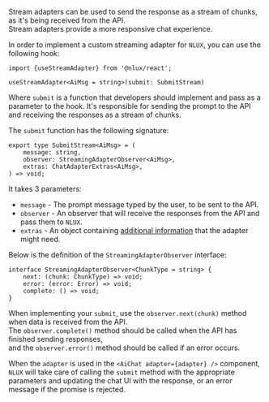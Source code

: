 Stream adapters can be used to send the response as a stream of chunks, as it's being received from the API.<br />
Stream adapters provide a more responsive chat experience.

In order to implement a custom streaming adapter for `NLUX`, you can use the following hook:

```tsx
import {useStreamAdapter} from '@nlux/react';
```

```tsx
useStreamAdapter<AiMsg = string>(submit: SubmitStream)
```

Where `submit` is a function that developers should implement and pass as a parameter to the hook. It's responsible for
sending the prompt to the API and receiving the responses as a stream of chunks.

The `submit` function has the following signature:

```tsx
export type SubmitStream<AiMsg> = (
    message: string,
    observer: StreamingAdapterObserver<AiMsg>,
    extras: ChatAdapterExtras<AiMsg>,
) => void;
```

It takes 3 parameters:

* `message` - The prompt message typed by the user, to be sent to the API.
* `observer` - An observer that will receive the responses from the API and pass them to `NLUX`.
* `extras` - An object containing [additional information](#adapter-extras) that the adapter might need.

Below is the definition of the `StreamingAdapterObserver` interface:

```tsx
interface StreamingAdapterObserver<ChunkType = string> {
    next: (chunk: ChunkType) => void;
    error: (error: Error) => void;
    complete: () => void;
}
```

When implementing your `submit`, use the `observer.next(chunk)` method when data is received from the API.<br />
The `observer.complete()` method should be called when the API has finished sending responses,<br />
and the `observer.error()` method should be called if an error occurs.

When the `adapter` is used in the `<AiChat adapter={adapter} />` component, `NLUX` will take care of calling the
`submit` method with the appropriate parameters and updating the chat UI with the response, or an error message if the
promise is rejected.

